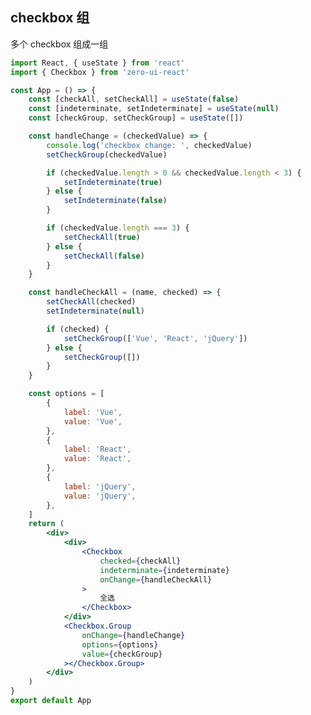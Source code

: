 ## checkbox 组

多个 checkbox 组成一组

```jsx
import React, { useState } from 'react'
import { Checkbox } from 'zero-ui-react'

const App = () => {
    const [checkAll, setCheckAll] = useState(false)
    const [indeterminate, setIndeterminate] = useState(null)
    const [checkGroup, setCheckGroup] = useState([])

    const handleChange = (checkedValue) => {
        console.log('checkbox change: ', checkedValue)
        setCheckGroup(checkedValue)

        if (checkedValue.length > 0 && checkedValue.length < 3) {
            setIndeterminate(true)
        } else {
            setIndeterminate(false)
        }

        if (checkedValue.length === 3) {
            setCheckAll(true)
        } else {
            setCheckAll(false)
        }
    }

    const handleCheckAll = (name, checked) => {
        setCheckAll(checked)
        setIndeterminate(null)

        if (checked) {
            setCheckGroup(['Vue', 'React', 'jQuery'])
        } else {
            setCheckGroup([])
        }
    }

    const options = [
        {
            label: 'Vue',
            value: 'Vue',
        },
        {
            label: 'React',
            value: 'React',
        },
        {
            label: 'jQuery',
            value: 'jQuery',
        },
    ]
    return (
        <div>
            <div>
                <Checkbox
                    checked={checkAll}
                    indeterminate={indeterminate}
                    onChange={handleCheckAll}
                >
                    全选
                </Checkbox>
            </div>
            <Checkbox.Group
                onChange={handleChange}
                options={options}
                value={checkGroup}
            ></Checkbox.Group>
        </div>
    )
}
export default App
```
